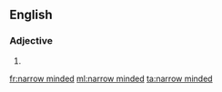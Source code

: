 ==English==

===Adjective===
{{en-adj|head=[[narrow]] [[minded]]}}

# {{alternative spelling of|narrow-minded|lang=en}}

[[fr:narrow minded]]
[[ml:narrow minded]]
[[ta:narrow minded]]